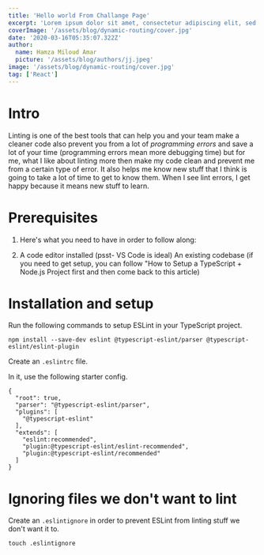 ```yaml
---
title: 'Hello world From Challange Page'
excerpt: 'Lorem ipsum dolor sit amet, consectetur adipiscing elit, sed do eiusmod tempor incididunt ut labore et dolore magna aliqua. Praesent elementum facilisis leo vel fringilla est ullamcorper eget. At imperdiet dui accumsan sit amet nulla facilities morbi tempus.'
coverImage: '/assets/blog/dynamic-routing/cover.jpg'
date: '2020-03-16T05:35:07.322Z'
author:
  name: Hamza Miloud Amar
  picture: '/assets/blog/authors/jj.jpeg'
image: '/assets/blog/dynamic-routing/cover.jpg'
tag: ['React']
---
```


# Intro

Linting is one of the best tools that can help you and your team make a cleaner code also prevent you from a lot of _programming errors_ and save a lot of your time (programming errors mean more debugging time) but for me, what I like about linting more then make my code clean and prevent me from a certain type of error. It also helps me know new stuff that I think is going to take a lot of time to get to know them. When I see lint errors, I get happy because it means new stuff to learn.

# Prerequisites

1. Here's what you need to have in order to follow along:

2. A code editor installed (psst- VS Code is ideal)
   An existing codebase (if you need to get setup, you can follow "How to Setup a TypeScript + Node.js Project first and then come back to this article)

# Installation and setup

Run the following commands to setup ESLint in your TypeScript project.

```
npm install --save-dev eslint @typescript-eslint/parser @typescript-eslint/eslint-plugin
```

Create an `.eslintrc` file.

In it, use the following starter config.

```
{
  "root": true,
  "parser": "@typescript-eslint/parser",
  "plugins": [
    "@typescript-eslint"
  ],
  "extends": [
    "eslint:recommended",
    "plugin:@typescript-eslint/eslint-recommended",
    "plugin:@typescript-eslint/recommended"
  ]
}
```

# Ignoring files we don't want to lint

Create an `.eslintignore` in order to prevent ESLint from linting stuff we don't want it to.

```
touch .eslintignore
```
